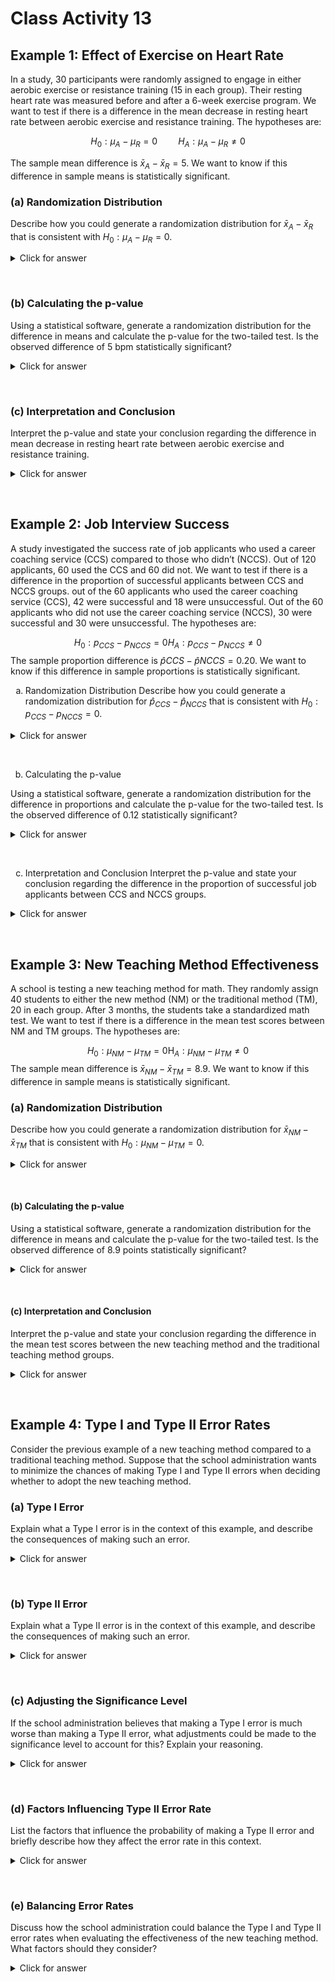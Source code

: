 # Class Activity 13

## Example 1: Effect of Exercise on Heart Rate

In a study, 30 participants were randomly assigned to engage in either aerobic exercise or resistance training (15 in each group). Their resting heart rate was measured before and after a 6-week exercise program. We want to test if there is a difference in the mean decrease in resting heart rate between aerobic exercise and resistance training. The hypotheses are:

$$H_0: \mu_A-\mu_R=0 \quad\quad H_A: \mu_A-\mu_R \neq 0$$

The sample mean difference is $\bar{x}_A - \bar{x}_R = 5$. We want to know if this difference in sample means is statistically significant.


### (a) Randomization Distribution

Describe how you could generate a randomization distribution for $\bar{x}_A - \bar{x}_R$ that is consistent with $H_0: \mu_A - \mu_R = 0$.

<details><summary><red>Click for answer</red></summary>
*Answer:* To generate a randomization distribution for the sample mean difference, we would randomly reassign the treatment (aerobic exercise or resistance training) to the study participants. Under the null hypothesis, the mean decrease in resting heart rate would be the same under either treatment. For each reassignment, we would compute the sample mean difference and plot it in the dotplot.

</details><br>

### (b) Calculating the p-value

Using a statistical software, generate a randomization distribution for the difference in means and calculate the p-value for the two-tailed test. Is the observed difference of 5 bpm statistically significant?

<details><summary><red>Click for answer</red></summary>
*Answer:* We can use the `permTest` function from the `CarletonStats` package to generate a randomization distribution for the difference in means and calculate the p-value for the two-tailed test. We can compare the p-value of $2e^{-4}$ to a chosen significance level (e.g., 0.05) to determine if the observed difference of 5 bpm is statistically significant. Since the p-value is less than the significance level, the observed difference is statistically significant.


```r
library(CarletonStats)
library(readr)
exercise <- read_csv("https://raw.githubusercontent.com/deepbas/statdatasets/main/exercise.csv")
permTest(Decrease_in_Resting_Heart_Rate~Group, data= exercise)
```




</details><br>

### (c) Interpretation and Conclusion

Interpret the p-value and state your conclusion regarding the difference in mean decrease in resting heart rate between aerobic exercise and resistance training.

<details><summary><red>Click for answer</red></summary>
*Answer:* Since the p-value is less than the significance level, it means that the observed difference of 5 bpm is highly unlikely to occur just by random chance under the null hypothesis. In this case, we would reject the null hypothesis and conclude that there is a statistically significant difference in the mean decrease in resting heart rate between aerobic exercise and resistance training.

</details><br>

## Example 2: Job Interview Success

A study investigated the success rate of job applicants who used a career coaching service (CCS) compared to those who didn't (NCCS). Out of 120 applicants, 60 used the CCS and 60 did not. We want to test if there is a difference in the proportion of successful applicants between CCS and NCCS groups. out of the 60 applicants who used the career coaching service (CCS), 42 were successful and 18 were unsuccessful. Out of the 60 applicants who did not use the career coaching service (NCCS), 30 were successful and 30 were unsuccessful. The hypotheses are:

$$H_0: p_{C C S}-p_{N C C S}=0 H_A: p_{C C S}-p_{N C C S} \neq 0$$
The sample proportion difference is $\hat{p}{CCS} - \hat{p}{NCCS} = 0.20$. We want to know if this difference in sample proportions is statistically significant.


(a) Randomization Distribution
Describe how you could generate a randomization distribution for $\hat{p}_{CCS} - \hat{p}_{NCCS}$ that is consistent with $H_0: p_{CCS} - p_{NCCS} = 0$.

<details><summary><red>Click for answer</red></summary>
*Answer:* To generate a randomization distribution for the sample proportion difference, we would randomly reassign the group (CCS or NCCS) to the job applicants. Under the null hypothesis, the proportion of successful applicants would be the same for both groups. For each reassignment, we would compute the sample proportion difference and plot it in the dotplot.

</details><br>

(b) Calculating the p-value

Using a statistical software, generate a randomization distribution for the difference in proportions and calculate the p-value for the two-tailed test. Is the observed difference of 0.12 statistically significant?

<details><summary><red>Click for answer</red></summary>
*Answer:* Using *Statkey* to generate a randomization distribution for the difference in proportions and observing the p-value for the two-tailed test, we can compare the p-value to a chosen significance level (e.g., 0.05) to determine if the observed difference of 0.20 is statistically significant. If the p-value is less than the significance level, the observed difference is statistically significant; otherwise, it is not. The p-value based on this randomization distribution under null hypothesis is $2 \times 0.018 = 0.036$. So, the observed difference of 0.020 is statistically significant.

<center>
<img src="data/teaching_methods.png" width="140%" height="120%"><br>
</center>

</details><br>

(c) Interpretation and Conclusion
Interpret the p-value and state your conclusion regarding the difference in the proportion of successful job applicants between CCS and NCCS groups.

<details><summary><red>Click for answer</red></summary>
*Answer:* Since the p-value is less than the significance level, it means that the observed difference of 0.20 would occur with low chance under the null hypothesis. In this case, we would reject the null hypothesis and conclude that there is a statistically significant difference in the proportion of successful job applicants between CCS and NCCS groups. 

</details><br>

## Example 3: New Teaching Method Effectiveness

A school is testing a new teaching method for math. They randomly assign 40 students to either the new method (NM) or the traditional method (TM), 20 in each group. After 3 months, the students take a standardized math test. We want to test if there is a difference in the mean test scores between NM and TM groups. The hypotheses are:


$$H_0: \mu_{N M}-\mu_{T M}=0 \mathrm{H}_A: \mu_{NM} - \mu_{TM} \neq 0$$
The sample mean difference is $\bar{x}_{NM} - \bar{x}_{TM} = 8.9$. We want to know if this difference in sample means is statistically significant.

### (a) Randomization Distribution

Describe how you could generate a randomization distribution for $\bar{x}_{NM} - \bar{x}_{TM}$ that is consistent with $H_0: \mu_{NM} - \mu_{TM} = 0$.

<details><summary><red>Click for answer</red></summary>
*Answer:* To generate a randomization distribution for the sample proportion difference, we would randomly reassign the teaching method (new or traditional) to the classes. Under the null hypothesis, the proportion of students passing would be the same under either teaching method. For each reassignment, we would compute the sample proportion difference and plot it in the dotplot.

</details><br>

#### (b) Calculating the p-value

Using a statistical software, generate a randomization distribution for the difference in means and calculate the p-value for the two-tailed test. Is the observed difference of 8.9 points statistically significant?

<details><summary><red>Click for answer</red></summary>
*Answer:* The p-value is the proportion of resamples that have a difference of 8.9 or above. Depending on the generated randomization distribution, the p-value is 0.0002. This means is interpreted in terms of how likely it is to observe a difference of 8.9 or greater under the null hypothesis, which is 0.02%.


```r
teaching <- read_csv("https://raw.githubusercontent.com/deepbas/statdatasets/main/teaching_method.csv")
permTest(Math_Test_Score~Group, data= teaching)
```

</details><br>

#### (c) Interpretation and Conclusion

Interpret the p-value and state your conclusion regarding the difference in the mean test scores between the new teaching method and the traditional teaching method groups.

<details><summary><red>Click for answer</red></summary>
*Answer:* Since the p-value is less than the chosen significance level (e.g., 0.05), the results are statistically significant, and we would reject the null hypothesis in favor of the alternative. This would indicate that there is evidence suggesting the new teaching method is more effective than the traditional method. 


</details><br>

## Example 4: Type I and Type II Error Rates

Consider the previous example of a new teaching method compared to a traditional teaching method. Suppose that the school administration wants to minimize the chances of making Type I and Type II errors when deciding whether to adopt the new teaching method.

### (a) Type I Error

Explain what a Type I error is in the context of this example, and describe the consequences of making such an error.

<details><summary><red>Click for answer</red></summary>
*Answer:* A Type I error occurs when we reject the null hypothesis when it's actually true. In this context, it means that we conclude the new teaching method is more effective than the traditional method when, in reality, there is no difference. The consequences of making a Type I error could include investing time and resources into a new teaching method that isn't actually more effective, leading to inefficient allocation of resources.

</details><br>

### (b) Type II Error

Explain what a Type II error is in the context of this example, and describe the consequences of making such an error.

<details><summary><red>Click for answer</red></summary>
*Answer:* A Type II error occurs when we fail to reject the null hypothesis when it's actually false. In this context, it means that we conclude that there is no difference between the new teaching method and the traditional method when, in reality, the new method is more effective. The consequences of making a Type II error could include missing out on the opportunity to improve students' learning outcomes by not adopting the more effective teaching method.

</details><br>

### (c) Adjusting the Significance Level

If the school administration believes that making a Type I error is much worse than making a Type II error, what adjustments could be made to the significance level to account for this? Explain your reasoning.

<details><summary><red>Click for answer</red></summary>
*Answer:* To decrease the chance of making a Type I error, the school administration could choose a smaller significance level, such as 0.01 instead of the typical 0.05. By using a smaller significance level, we require stronger evidence (smaller p-value) to reject the null hypothesis, thus reducing the probability of making a Type I error.

</details><br>

### (d) Factors Influencing Type II Error Rate

List the factors that influence the probability of making a Type II error and briefly describe how they affect the error rate in this context.

<details><summary><red>Click for answer</red></summary>
Answer: Factors that influence the probability of making a Type II error include:

*Effect size:* The true difference between the new teaching method and the traditional method. A larger effect size makes it easier to detect a difference, reducing the Type II error rate.

*Sample size:* The number of students involved in the study. A larger sample size increases the power of the test, making it more likely to detect a true difference and reducing the Type II error rate.

*Variability:* The amount of variation in the students' learning outcomes. Higher variability makes it more difficult to detect a true difference, increasing the Type II error rate.

*Significance level:* The chosen significance level (alpha) also affects the Type II error rate. A larger significance level (e.g., 0.10) decreases the Type II error rate but increases the Type I error rate.

</details><br>

### (e) Balancing Error Rates

Discuss how the school administration could balance the Type I and Type II error rates when evaluating the effectiveness of the new teaching method. What factors should they consider?

<details><summary><red>Click for answer</red></summary>
*Answer:* Balancing the Type I and Type II error rates involves considering the consequences of each type of error and the desired level of confidence in the results. The administration should weigh the risks and benefits of adopting a new teaching method versus maintaining the traditional method. They should also consider factors such as the cost and feasibility of implementing the new method, as well as the potential impact on student learning outcomes. Ultimately, the administration should choose a significance level and sample size that balance the risks associated with Type I and Type II errors while taking into account practical constraints and priorities.

</details><br>
